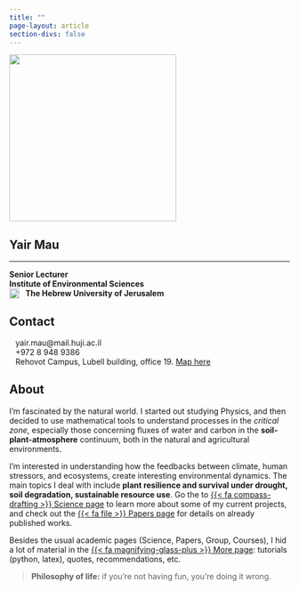 ```yaml
---
title: ""
page-layout: article
section-divs: false
---
```


<!-- {{< fa thumbs-up >}}  -->

<!-- trick from here
https://stackoverflow.com/questions/18032220/how-to-change-source-of-img-tag-on-hover -->
::: {layout="[20,30]" layout-valign="center"}

:::: image_here
<img src="archive/images/group/yair2022_primitive.png" 
    onmouseover="this.src='archive/images/group/yair2022.png'"
    onmouseout="this.src='archive/images/group/yair2022_primitive.png'"
    border="0" alt="" width="300px" class="rounded-circle"/>
::::

:::: name_here
# Yair Mau

----

<span class="iconify" data-icon="bi:person-circle"></span> **Senior Lecturer**  
<span class="iconify" data-icon="icomoon-free:leaf" data-rotate="270deg"></span> **Institute of Environmental Sciences**  
 <img src="archive/images/huji-gray.png" width="18" style='vertical-align:top;' align="left"> &nbsp; **The Hebrew University of Jerusalem**
::::

:::

## Contact
<i class="fas fa-envelope fa-fw fa-lg svv" aria-hidden="true"></i> <span>&ensp;</span> yair.mau@mail.huji.ac.il   
<i class="fa-solid fa-phone fa-fw fa-lg svv"></i>
<span>&ensp;</span> +972 8 948 9386  
<i class="fas fa-map-marked-alt fa-fw fa-lg svv"></i> <span>&ensp;</span> Rehovot Campus, Lubell building, office 19. <a href="https://goo.gl/maps/DM62y5VXAxJ2" target="_blank">Map here</a>

## About

I'm fascinated by the natural world.
I started out studying Physics, and then decided to use mathematical tools to understand processes in the *critical zone*, especially those concerning fluxes of water and carbon in the **soil-plant-atmosphere** continuum, both in the natural and agricultural environments.

I'm interested in understanding how the feedbacks between climate, human stressors, and ecosystems, create interesting environmental dynamics.
The main topics I deal with include **plant resilience and survival under drought, soil degradation, sustainable resource use**.
Go the to [{{< fa compass-drafting >}} Science page](/science) to learn more about some of my current projects, and check out the [{{< fa file >}} Papers page](/papers) for details on already published works.

Besides the usual academic pages (Science, Papers, Group, Courses), I hid a lot of material in the [{{< fa magnifying-glass-plus >}} More page](/more): tutorials (python, latex), quotes, recommendations, etc.

> **Philosophy of life:** if you're not having fun, you're doing it wrong.


